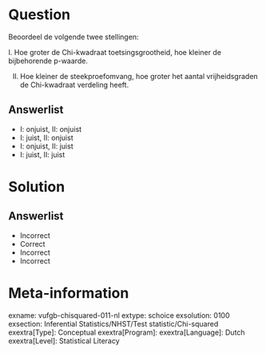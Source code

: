 Question
========
  
Beoordeel de volgende twee stellingen:

I. Hoe groter de Chi-kwadraat toetsingsgrootheid, hoe kleiner de bijbehorende p-waarde. 

II. Hoe kleiner de steekproefomvang, hoe groter het aantal vrijheidsgraden de Chi-kwadraat verdeling heeft.

  
Answerlist
----------
* I: onjuist, II: onjuist
* I: juist, II: onjuist
* I: onjuist, II: juist
* I: juist, II: juist


Solution
========

Answerlist
----------
* Incorrect
* Correct
* Incorrect
* Incorrect

Meta-information
================
exname: vufgb-chisquared-011-nl
extype: schoice
exsolution: 0100
exsection: Inferential Statistics/NHST/Test statistic/Chi-squared
exextra[Type]: Conceptual
exextra[Program]: 
exextra[Language]: Dutch
exextra[Level]: Statistical Literacy